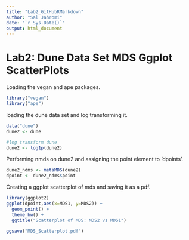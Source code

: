 ```yaml
---
title: "Lab2_GitHubRMarkdown"
author: "Sal Jahromi"
date: "`r Sys.Date()`"
output: html_document
---
```


# Lab2: Dune Data Set MDS Ggplot ScatterPlots

Loading the vegan and ape packages.
```r
library("vegan")
library("ape")
```


loading the dune data set and log transforming it.
```r
data("dune")
dune2 <- dune

#log transform dune
dune2 <- log1p(dune2)
```



Performing nmds on dune2 and assigning the point element to 'dpoints'.
```r

dune2_ndms <- metaMDS(dune2)
dpoint <- dune2_ndms$point
```


Creating a ggplot scatterplot of mds and saving it as a pdf.
```r
library(ggplot2)
ggplot(dpoint,aes(x=MDS1, y=MDS2)) + 
  geom_point() + 
  theme_bw() + 
  ggtitle("Scatterplot of MDS: MDS2 vs MDS1")

ggsave("MDS_Scatterplot.pdf")
```



